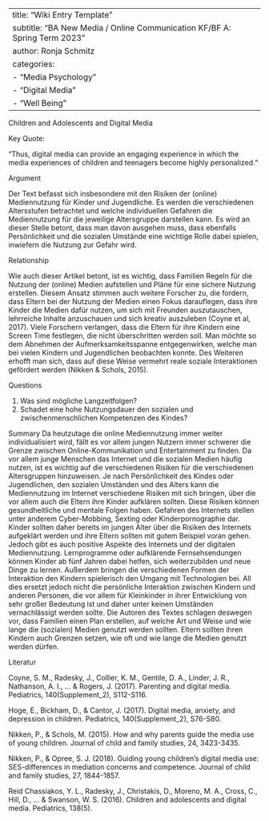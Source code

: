 --
title: "Wiki Entry Template"
subtitle: "BA New Media / Online Communication KF/BF A: Spring Term 2023"
author: Ronja Schmitz 
categories:
  - "Media Psychology"
  - "Digital Media"
  - "Well Being"
---

Children and Adolescents and Digital Media 

Key Quote: 

“Thus, digital media can provide an engaging experience in which the media experiences of children and teenagers become highly personalized.“

Argument
 
Der Text befasst sich insbesondere mit den Risiken der (online) Mediennutzung für Kinder und Jugendliche. Es werden die verschiedenen Altersstufen betrachtet und welche individuellen Gefahren die Mediennutzung für die jeweilige Altersgruppe darstellen kann. Es wird an dieser Stelle betont, dass man davon ausgehen muss, dass ebenfalls Persönlichkeit und die sozialen Umstände eine wichtige Rolle dabei spielen, inwiefern die Nutzung zur Gefahr wird. 

Relationship

Wie auch dieser Artikel betont, ist es wichtig, dass Familien Regeln für die Nutzung der (online) Medien aufstellen und Pläne für eine sichere Nutzung erstellen. Diesem Ansatz stimmen auch weitere Forscher zu, die fordern, dass Eltern bei der Nutzung der Medien einen Fokus darauflegen, dass ihre Kinder die Medien dafür nutzen, um sich mit Freunden auszutauschen, lehrreiche Inhalte anzuschauen und sich kreativ auszuleben (Coyne et al, 2017). Viele Forschern verlangen, dass die Eltern für ihre Kindern eine Screen Time festlegen, die nicht überschritten werden soll. Man möchte so dem Abnehmen der Aufmerksamkeitsspanne entgegenwirken, welche man bei vielen Kindern und Jugendlichen beobachten konnte. Des Weiteren erhofft man sich, dass auf diese Weise vermehrt reale soziale Interaktionen gefördert werden (Nikken & Schols, 2015). 

Questions

1.	Was sind mögliche Langzeitfolgen?
2.	Schadet eine hohe Nutzungsdauer den sozialen und zwischenmenschlichen Kompetenzen des Kindes?

Summary 
Da heutzutage die online Mediennutzung immer weiter individualisiert wird, fällt es vor allem jungen Nutzern immer schwerer die Grenze zwischen Online-Kommunikation und Entertainment zu finden. Da vor allem junge Menschen das Internet und die sozialen Medien häufig nutzen, ist es wichtig auf die verschiedenen Risiken für die verschiedenen Altersgruppen hinzuweisen. Je nach Persönlichkeit des Kindes oder Jugendlichen, den sozialen Umständen und des Alters kann die Mediennutzung im Internet verschiedene Risiken mit sich bringen, über die vor allem auch die Eltern ihre Kinder aufklären sollten. Diese Risiken können gesundheitliche und mentale Folgen haben. Gefahren des Internets stellen unter anderem Cyber-Mobbing, Sexting oder Kinderpornographie dar. Kinder sollten daher bereits im jungen Alter über die Risiken des Internets aufgeklärt werden und ihre Eltern sollten mit gutem Beispiel voran gehen. Jedoch gibt es auch positive Aspekte des Internets und der digitalen Mediennutzung. Lernprogramme oder aufklärende Fernsehsendungen können Kinder ab fünf Jahren dabei helfen, sich weiterzubilden und neue Dinge zu lernen. Außerdem bringen die verschiedenen Formen der Interaktion den Kindern spielerisch den Umgang mit Technologien bei. All dies ersetzt jedoch nicht die persönliche Interaktion zwischen Kindern und anderen Personen, die vor allem für Kleinkinder in ihrer Entwicklung von sehr großer Bedeutung ist und daher unter keinen Umständen vernachlässigt werden sollte. Die Autoren des Textes schlagen deswegen vor, dass Familien einen Plan erstellen, auf welche Art und Weise und wie lange die (sozialen) Medien genutzt werden sollten. Eltern sollten ihren Kindern auch Grenzen setzen, wie oft und wie lange die Medien genutzt werden dürfen.



Literatur 

Coyne, S. M., Radesky, J., Collier, K. M., Gentile, D. A., Linder, J. R., Nathanson, A. I., ... & Rogers, J. (2017). Parenting and digital media. Pediatrics, 140(Supplement_2), S112-S116.

Hoge, E., Bickham, D., & Cantor, J. (2017). Digital media, anxiety, and depression in children. Pediatrics, 140(Supplement_2), S76-S80.

Nikken, P., & Schols, M. (2015). How and why parents guide the media use of young children. Journal of child and family studies, 24, 3423-3435.

Nikken, P., & Opree, S. J. (2018). Guiding young children’s digital media use: SES-differences in mediation concerns and competence. Journal of child and family studies, 27, 1844-1857.

Reid Chassiakos, Y. L., Radesky, J., Christakis, D., Moreno, M. A., Cross, C., Hill, D., ... & Swanson, W. S. (2016). Children and adolescents and digital media. Pediatrics, 138(5).
